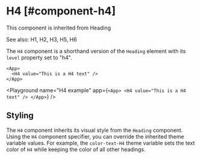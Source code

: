 
# H4 [#component-h4]

This component is inherited from <SmartLink href="/components/Heading">Heading</SmartLink>

See also: <SmartLink href="/components/H1">H1</SmartLink>, <SmartLink href="/components/H2">H2</SmartLink>, <SmartLink href="/components/H3">H3</SmartLink>, <SmartLink href="/components/H5">H5</SmartLink>, <SmartLink href="/components/H6">H6</SmartLink>

The `H4` component is a shorthand version of the `Heading` element with its `level` property set to "h4".

```ueml copy
<App>
  <H4 value="This is a H4 text" />
</App>
```

<Playground
  name="H4 example"
  app={`
  <App>
    <H4 value="This is a H4 text" />
  </App>
  `}
/>

## Styling

The `H4` component inherits its visual style from the `Heading` component.
Using the `H4` component specifier, you can override the inherited theme variable values.
For example, the `color-text-H4` theme variable sets the text color of `H4` while keeping the color of all other headings.


